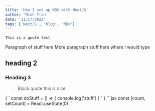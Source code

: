 ```yaml
---
title: 'How I set up MDX with NextJS'
author: 'Minh Tran'
date: '11/17/2022'
tags: ['NextJS', 'blog', 'MDX']
---
```


	This is a quote test

Paragraph of stuff here
More paragraph stuff here where I would type

## heading 2


### Heading 3
>Block quote
>this is nice

<SyntaxHighlighter language="javascript">
	{
		`
			const doStuff = () => {
				console.log('stuff')
			}
		`
	}
</SyntaxHighlighter>
```jsx
const [count, setCount] = React.useState(0)
```